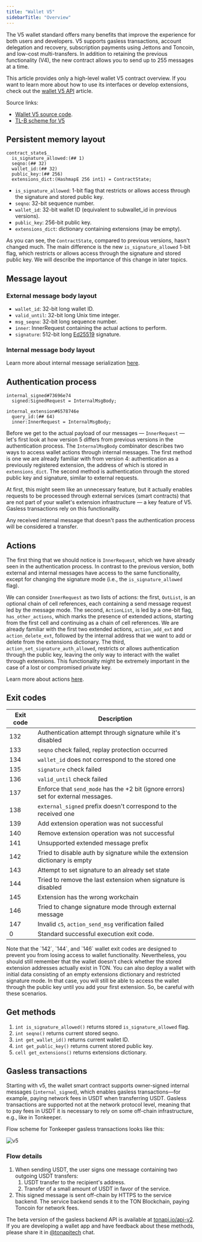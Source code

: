 ```yaml
---
title: "Wallet V5"
sidebarTitle: "Overview"
---
```


The V5 wallet standard offers many benefits that improve the experience for both users and developers. V5 supports gasless transactions, account delegation and recovery, subscription payments using Jettons and Toncoin, and low-cost multi-transfers. In addition to retaining the previous functionality (V4), the new contract allows you to send up to 255 messages at a time.

This article provides only a high-level wallet V5 contract overview. If you want to learn more about how to use its interfaces or develop extensions, check out the [wallet V5 API](/standard/wallets/v5-api) article.

Source links:

- [Wallet V5 source code](https://github.com/ton-blockchain/wallet-contract-v5).
- [TL-B scheme for V5](https://github.com/ton-blockchain/wallet-contract-v5/blob/321186127e8cc5e395ad3b2f1870839237c56f5f/types.tlb)

## Persistent memory layout

```tlb
contract_state$_
  is_signature_allowed:(## 1)
  seqno:(## 32)
  wallet_id:(## 32)
  public_key:(## 256)
  extensions_dict:(HashmapE 256 int1) = ContractState;
```

- `is_signature_allowed`: 1-bit flag that restricts or allows access through the signature and stored public key.
- `seqno`: 32-bit sequence number.
- `wallet_id`: 32-bit wallet ID (equivalent to subwallet\_id in previous versions).
- `public_key`: 256-bit public key.
- `extensions_dict`: dictionary containing extensions (may be empty).

As you can see, the `ContractState`, compared to previous versions, hasn't changed much. The main difference is the new `is_signature_allowed` 1-bit flag, which restricts or allows access through the signature and stored public key. We will describe the importance of this change in later topics.

## Message layout

### External message body layout

- `wallet_id`: 32-bit long wallet ID.
- `valid_until`: 32-bit long Unix time integer.
- `msg_seqno`: 32-bit long sequence number.
- `inner`: InnerRequest containing the actual actions to perform.
- `signature`: 512-bit long [Ed25519](https://en.wikipedia.org/wiki/EdDSA#Ed25519) signature.

### Internal message body layout

Learn more about internal message serialization [here](/standard/wallets/v5-api).

## Authentication process

```tlb
internal_signed#73696e74
  signed:SignedRequest = InternalMsgBody;

internal_extension#6578746e
  query_id:(## 64)
  inner:InnerRequest = InternalMsgBody;
```

Before we get to the actual payload of our messages — `InnerRequest` — let's first look at how version 5 differs from previous versions in the authentication process. The `InternalMsgBody` combinator describes two ways to access wallet actions through internal messages. The first method is one we are already familiar with from version 4: authentication as a previously registered extension, the address of which is stored in `extensions_dict`. The second method is authentication through the stored public key and signature, similar to external requests.

At first, this might seem like an unnecessary feature, but it actually enables requests to be processed through external services (smart contracts) that are not part of your wallet's extension infrastructure — a key feature of V5. Gasless transactions rely on this functionality.

Any received internal message that doesn't pass the authentication process will be considered a transfer.

## Actions

The first thing that we should notice is `InnerRequest`, which we have already seen in the authentication process. In contrast to the previous version, both external and internal messages have access to the same functionality, except for changing the signature mode (i.e., the `is_signature_allowed` flag).

We can consider `InnerRequest` as two lists of actions: the first, `OutList`, is an optional chain of cell references, each containing a send message request led by the message mode. The second, `ActionList`, is led by a one-bit flag, `has_other_actions`, which marks the presence of extended actions, starting from the first cell and continuing as a chain of cell references. We are already familiar with the first two extended actions, `action_add_ext` and `action_delete_ext`, followed by the internal address that we want to add or delete from the extensions dictionary. The third, `action_set_signature_auth_allowed`, restricts or allows authentication through the public key, leaving the only way to interact with the wallet through extensions. This functionality might be extremely important in the case of a lost or compromised private key.

Learn more about actions [here](/standard/wallets/v5-api).

## Exit codes

| Exit code | Description                                                                        |
| --------- | ---------------------------------------------------------------------------------- |
| 132       | Authentication attempt through signature while it's disabled                       |
| 133       | `seqno` check failed, replay protection occurred                                   |
| 134       | `wallet_id` does not correspond to the stored one                                  |
| 135       | `signature` check failed                                                   |
| 136       | `valid_until` check failed                                                         |
| 137       | Enforce that `send_mode` has the +2 bit (ignore errors) set for external messages. |
| 138       | `external_signed` prefix doesn't correspond to the received one                    |
| 139       | Add extension operation was not successful                                         |
| 140       | Remove extension operation was not successful                                      |
| 141       | Unsupported extended message prefix                                                |
| 142       | Tried to disable auth by signature while the extension dictionary is empty         |
| 143       | Attempt to set signature to an already set state                                   |
| 144       | Tried to remove the last extension when signature is disabled                      |
| 145       | Extension has the wrong workchain                                                  |
| 146       | Tried to change signature mode through external message                            |
| 147       | Invalid `c5`, `action_send_msg` verification failed                                |
| 0         | Standard successful execution exit code.                                           |

<Aside
  type="caution"
>
  Note that the `142`, `144`, and `146` wallet exit codes are designed to prevent you from losing access to wallet functionality. Nevertheless, you should still remember that the wallet doesn't check whether the stored extension addresses actually exist in TON. You can also deploy a wallet with initial data consisting of an empty extensions dictionary and restricted signature mode. In that case, you will still be able to access the wallet through the public key until you add your first extension. So, be careful with these scenarios.
</Aside>

## Get methods

1. `int is_signature_allowed()` returns stored `is_signature_allowed` flag.
1. `int seqno()` returns current stored seqno.
1. `int get_wallet_id()` returns current wallet ID.
1. `int get_public_key()` returns current stored public key.
1. `cell get_extensions()` returns extensions dictionary.

## Gasless transactions

Starting with v5, the wallet smart contract supports owner-signed internal messages (`internal_signed`), which enables gasless transactions—for example, paying network fees in USDT when transferring USDT. Gasless transactions are supported not at the network protocol level, meaning that to pay fees in USDT it is necessary to rely on some off-chain infrastructure, e.g., like in Tonkeeper.

Flow scheme for Tonkeeper gasless transactions looks like this:

![v5](/resources/images/wallets/wallet-contract-V5.png)

### Flow details

1. When sending USDT, the user signs one message containing two outgoing USDT transfers:
   1. USDT transfer to the recipient's address.
   1. Transfer of a small amount of USDT in favor of the service.
1. This signed message is sent off-chain by HTTPS to the service backend. The service backend sends it to the TON Blockchain, paying Toncoin for network fees.

The beta version of the gasless backend API is available at [tonapi.io/api-v2](https://tonapi.io/api-v2). If you are developing a wallet app and have feedback about these methods, please share it in [@tonapitech](https://t.me/tonapitech) chat.
